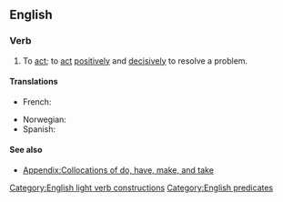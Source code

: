 ==English==

===Verb===
{{en-verb|takes action|taking action|took action|taken action}}

# To [[act]]; to [[act]] [[positively]] and [[decisively]] to resolve a problem.

====Translations====
{{trans-top|to act, especially decisively}}
* French: {{t|fr|passer à l'acte}}
{{trans-mid}}
* Norwegian: {{t+|no|aksjonere}}
* Spanish: {{t|es|tirar por la calle de en medio}} {{qualifier|colloquial}}
{{trans-bottom}}

====See also====
* [[Appendix:Collocations of do, have, make, and take]]

[[Category:English light verb constructions]]
[[Category:English predicates]]